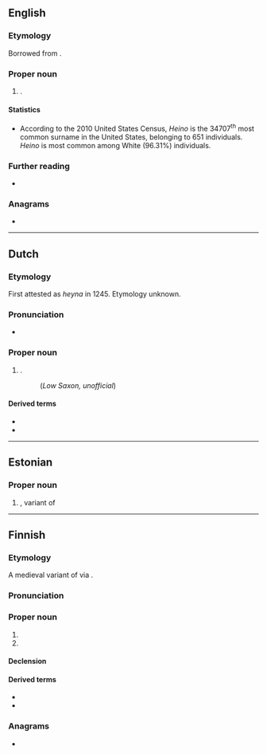 ==English==
{{wikipedia|Heino (surname)}}

===Etymology===
Borrowed from {{bor|en|fi|Heino}}.

===Proper noun===
{{en-proper noun|s}}

# {{surname|en|from=Finnish}}.

====Statistics====
* According to the 2010 United States Census, ''Heino'' is the 34707<sup>th</sup> most common surname in the United States, belonging to 651 individuals. ''Heino'' is most common among White (96.31%) individuals.

===Further reading===
* {{R:en:DAFN}}

===Anagrams===
* {{anagrams|en|a=ehino|honie}}

----

==Dutch==

===Etymology===
First attested as ''heyna'' in 1245. Etymology unknown.

===Pronunciation===
* {{hyphenation|nl|Hei|no}}

===Proper noun===
{{nl-proper noun|n}}

# {{place|nl|village/and/former municipality|m/Raalte|p/Overijssel|c/Netherlands}}.
#: {{syn|nds-nl|Stöppersgat}} (''Low Saxon, unofficial'')

====Derived terms====
* {{l|nl|Heinoër}}
* {{l|nl|Heinos}}

----

==Estonian==

===Proper noun===
{{head|et|proper noun}}

# {{given name|et|male}}, variant of {{m|et|Hendrik||[[Henry]]}}

----

==Finnish==

===Etymology===
A medieval variant of {{m|fi|Henrik||[[Henry]]}} via {{der|fi|gml|-}}.

===Pronunciation===
{{fi-pronunciation}}

===Proper noun===
{{fi-proper noun}}

# {{given name|fi|male}}
# {{surname|fi|from=patronymics}}

====Declension====
{{fi-decl-valo|Hein|||o|a}}

====Derived terms====
* {{l|fi|Heinola}}
* {{l|fi|Heinonen}}

===Anagrams===
* {{anagrams|fi|a=ehino|hieno|hioen|hione|oheni}}